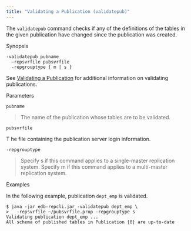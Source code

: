 ```yaml
---
title: "Validating a Publication (validatepub)"
---
```


<div id="validate_a_publication" class="registered_link"></div>

The `validatepub` command checks if any of the definitions of the tables in the given publication have changed since the publication was created.

Synopsis

```text
-validatepub pubname
  –repsvrfile pubsvrfile
  -repgrouptype { m | s }
```

See [Validating a Publication](../../07_common_operations/06_managing_publication/05_validating_publication/#validating_publication) for additional information on validating publications.

Parameters

`pubname`

> The name of the publication whose tables are to be validated.

`pubsvrfile`

T he file containing the publication server login information.

`-repgrouptype`

> Specify s if this command applies to a single-master replication system. Specify m if this command applies to a multi-master replication system.

Examples

In the following example, publication `dept_emp` is validated.

```text
$ java -jar edb-repcli.jar -validatepub dept_emp \
>   -repsvrfile ~/pubsvrfile.prop -repgrouptype s
Validating publication dept_emp ...
All schema of published tables in Publication {0} are up-to-date
```
